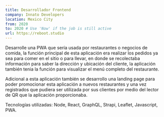 ```yaml
---
title: Desarrollador Frontend
company: Innato Developers
location: Mexico City
from: 2020
to: 2020 # Use 'Now' if the job is still active
url: https://reboot.studio
---
```


Desarrolle una PWA que sería usada por restaurantes o negocios de comida, la función principal de esta aplicación era realizar los pedidos ya sea para comer en el sitio o para llevar, en donde se recolectaba información para saber la dirección y ubicación del cliente, la aplicación también tenia la función para visualizar el menú completo del restaurante.

Adicional a esta aplicación también se desarrollo una landing page para poder promocionar esta aplicación a nuevos restaurantes y una vez registrados que pudiera ser utilizada por sus clientes por medio del lector de QR que la aplicación proporcionaba.

Tecnologías utilizadas: Node, React, GraphQL, Strapi, Leaflet, Javascript, PWA.